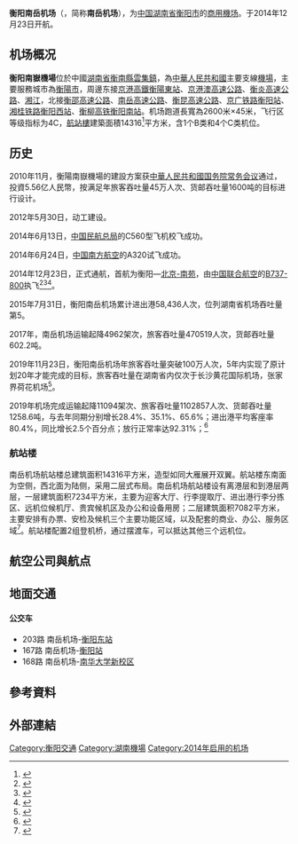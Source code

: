 {{noteTA
|G1 = Airport
|G2 = Unit
}}
{{Infobox airport
| name         = 衡阳南岳机场
| nativename   = <small>Hengyang Nanyue Airport</small>
| image        = Hengyang Nanyue Airport.jpg
| image-width  = 250
| caption      = 
| IATA         = HNY
| ICAO         = ZGHY
| type         = 民用
| operator     = 湖南省机场管理集团有限公司
| city-served  = [[衡阳市|衡阳]]
| location     = [[中國|中國]][[湖南省|湖南省]][[衡阳市|衡阳市]]
| opened       = {{start date|2014|12|23}}
| closed       = <!-- {{end date|YYYY|MM|DD}} -->
| passenger_services_ceased = <!-- {{end date|YYYY|MM|DD}} -->
| elevation-m  = 
| metric-elev  = yes
| coordinates  = {{Coord|26|43|26|N|112|37|06|E|type:airport_region:CN|display=inline,title}}
| latd  =  26 | latm  = 43 | lats  = 26 | latNS  = N
| longd = 112 | longm = 37 | longs = 06 | longEW = E
| coordinates_region     = CN-43
| website                = 
| pushpin_map            = China
| pushpin_mapsize        = 220
| pushpin_map_caption    = 機場在中國的位置
| pushpin_label          = HNY/ZGHY
| pushpin_label_position = left
| r1-number    = 05/23
| r1-length-m  = 2,600
| r1-surface   = 混凝土
| metric-rwy   = yes
| stat-year    = 2019
| stat1-header = 客運量
| stat1-data   = 1,102,857 人次
| stat2-header = 貨運量
| stat2-data   = 1,258.64 公噸
| stat3-header = 起降架次
| stat3-data   = 11,095 架次
| footnotes    = 參考資料：中國民用航空局<ref>{{Cite web |url=http://www.caac.gov.cn/XXGK/XXGK/TJSJ/201603/t20160331_30105.html |title=2015年全国机场生产统计公报 |accessdate=2015-07-09 |date=2016-03-31 |archive-url=https://web.archive.org/web/20160423230847/http://www.caac.gov.cn/XXGK/XXGK/TJSJ/201603/t20160331_30105.html |archive-date=2016-04-23 |dead-url=yes }}</ref>
}}

'''衡阳南岳机场'''（{{airport codes|HNY|ZGHY}}，简称'''南岳机场'''），为[[中国|中国]][[湖南省|湖南省]][[衡阳市|衡阳市]]的[[商用機场|商用機场]]。于2014年12月23日开航。

== 机场概况 ==
'''衡阳南嶽機場'''位於中國[[湖南省|湖南省]][[衡南縣|衡南縣]][[雲集鎮|雲集鎮]]，為[[中華人民共和國|中華人民共和國]]主要支線[[機場|機場]]，主要服務城市為[[衡陽市|衡陽市]]，周邊东接[[京港高鐵|京港高鐵]][[衡陽東站|衡陽東站]]、[[京港澳高速公路|京港澳高速公路]]、[[衡炎高速公路|衡炎高速公路]]、[[湘江|湘江]]，北接[[衡邵高速公路|衡邵高速公路]]、[[衡南高速公路|南岳高速公路]]、[[衡昆高速公路|衡昆高速公路]]、[[京广铁路|京广铁路]][[衡阳站|衡阳站]]、[[湘桂铁路|湘桂铁路]][[衡阳西站|衡阳西站]]、[[衡柳铁路|衡柳高铁]][[衡阳南站|衡阳南站]]。机场跑道長寬為2600米×45米，飞行区等级指标为4C，[[航站樓|航站樓]]建築面積14316<ref>{{Cite web|url=http://www.hyqss.cn/2014/december/2F876902.html|title=南岳机场功能布局全面解析 - 衡阳全搜索|accessdate=2017-11-12|work=www.hyqss.cn|archive-date=2020-11-01|archive-url=https://web.archive.org/web/20201101133226/http://www.hyqss.cn/2014/december/2F876902.html|dead-url=no}}</ref>平方米，含1个B类和4个C类机位。

== 历史 ==
2010年11月，衡陽南嶽機場的建設方案获[[中華人民共和國国务院常务会议|中華人民共和國国务院常务会议]]通过，投資5.56亿人民幣，按满足年旅客吞吐量45万人次、货邮吞吐量1600吨的目标进行设计。

2012年5月30日，动工建设。

2014年6月13日，[[中国民航总局|中国民航总局]]的C560型飞机校飞成功。

2014年6月24日，[[中国南方航空|中国南方航空]]的A320试飞成功。

2014年12月23日，正式通航，首航为衡阳—[[北京南苑机场|北京-南苑]]，由[[中国联合航空|中国联合航空]]的[[B737-800|B737-800]]执飞<ref>{{Cite news |url=http://news.xinhuanet.com/air/2013-03/01/c_124403191.htm |title=衡阳南岳机场今年8月试飞明年通航 |work=湖南日报 |date=2013年3月1日 |deadurl=yes |archiveurl=https://web.archive.org/web/20160428164805/http://news.xinhuanet.com/air/2013-03/01/c_124403191.htm |archivedate=2016年4月28日 |accessdate=2013年7月28日 }}</ref><ref>{{Cite news |url=http://www.hunan.gov.cn/ggfw/fwxxcx/syxxcx/bmts/201412/t20141216_1190738.html |title=衡阳 南岳机场预计23日首飞北京 |work=湖南省人民政府网站 |date=2014年12月16日 |deadurl=yes |archiveurl=https://web.archive.org/web/20141223232012/http://www.hunan.gov.cn/ggfw/fwxxcx/syxxcx/bmts/201412/t20141216_1190738.html |archivedate=2014年12月23日 |df= |accessdate=2014年12月18日 }}</ref><ref>{{Cite news |url=http://news.carnoc.com/list/302/302396.html |title=中联航12月23日开通北京南苑—衡阳航线 |work=民航资源网 |date=2014年12月24日 |accessdate=2014年12月24日 |archive-date=2015年2月14日 |archive-url=https://web.archive.org/web/20150214190519/http://news.carnoc.com/list/302/302396.html |dead-url=no }}</ref>。

2015年7月31日，衡阳南岳机场累计进出港58,436人次，位列湖南省机场吞吐量第5。

2017年，南岳机场运输起降4962架次，旅客吞吐量470519人次，货邮吞吐量602.2吨。

2019年11月23日，衡阳南岳机场年旅客吞吐量突破100万人次，5年内实现了原计划20年才能完成的目标，旅客吞吐量在湖南省内仅次于长沙黄花国际机场，张家界荷花机场<ref>{{Cite web|title=20年计划5年内实现 衡阳南岳机场年旅客吞吐量突破100万人次|url=http://www.hn.xinhuanet.com/2019-11/27/c_1125278900.htm|accessdate=2019-12-06|work=www.hn.xinhuanet.com|archive-date=2020-11-16|archive-url=https://web.archive.org/web/20201116132348/http://www.hn.xinhuanet.com/2019-11/27/c_1125278900.htm|dead-url=no}}</ref>。

2019年机场完成运输起降11094架次、旅客吞吐量1102857人次、货邮吞吐量1258.6吨，与去年同期分别增长28.4%、35.1%、65.6%；进出港平均客座率80.4%，同比增长2.5个百分点；放行正常率达92.31%；<ref>{{Cite web|title=衡阳南岳机场2019年旅客吞吐量110.28万人次_民航新闻_民航资源网|url=http://news.carnoc.com/list/517/517813.html|accessdate=2020-01-03|work=news.carnoc.com|archive-date=2020-11-16|archive-url=https://web.archive.org/web/20201116132358/http://news.carnoc.com/list/517/517813.html|dead-url=no}}</ref>

=== 航站楼 ===
南岳机场航站楼总建筑面积14316平方米，造型如同大雁展开双翼。航站楼东南面为空侧，西北面为陆侧，采用二层式布局。南岳机场航站楼设有离港层和到港层两层，一层建筑面积7234平方米，主要为迎客大厅、行李提取厅、进出港行李分拣区、远机位候机厅、贵宾候机区及办公和设备用房；二层建筑面积7082平方米，主要安排有办票、安检及候机三个主要功能区域，以及配套的商业、办公、服务区域<ref>{{Cite news |url=http://hengyang.house.qq.com/a/20141010/012863.htm |title=南岳机场航站楼加班加点迎接行业验收 |work=衡阳新闻网 |date=2014年10月10日 |accessdate=2014年12月18日 |archive-date=2020年4月20日 |archive-url=https://web.archive.org/web/20200420202853/https://hengyang.house.qq.com/a/20141010/012863.htm |dead-url=no }}</ref>。航站楼配置2组登机桥，通过摆渡车，可以抵达其他三个远机位。

== 航空公司與航点 ==
{{Airport-dest-list
| [[中國國際航空|中國國際航空]]| [[北京首都國際機場|北京/首都]]、[[成都天府国际机场|成都/天府]]
| [[山东航空|山东航空]]| [[济南遥墙国际机场|济南]]、[[贵阳龙洞堡国际机场|贵阳]]、[[南宁吴圩国际机场|南宁]]
| [[中国东方航空|中国东方航空]]| [[揭阳潮汕国际机场|潮汕]]、[[青岛流亭国际机场|青岛]] 、[[三亚凤凰国际机场|三亚]]、[[西安咸阳国际机场|西安]]
| [[上海航空|上海航空]]| [[昆明长水国际机场|昆明]]、[[上海浦东国际机场|上海/浦东]]
| [[春秋航空|春秋航空]]| [[上海虹桥国际机场|上海/虹桥]]
| [[中国南方航空|中国南方航空]]| [[重庆江北国际机场|重庆]]、[[福州长乐国际机场|福州]]
| [[厦门航空|厦门航空]]| [[厦门高崎国际机场|厦门]]
| [[海南航空|海南航空]]| [[海口美兰国际机场|海口]]、[[杭州萧山国际机场|杭州]]、[[兰州机场|兰州]]
| [[天津航空|天津航空]]| [[天津滨海国际机场|天津]]、[[西安咸阳国际机场|西安]]
| [[华夏航空|华夏航空]]|[[重庆江北国际机场|重庆]]
| [[成都航空|成都航空]]| [[成都双流国际机场|成都/双流]]、[[泉州晋江机场|泉州]]、[[温州机场|温州]]、[[宁波栎社国际机场|宁波]]、[[丽江三义国际机场|丽江]]
| [[吉祥航空|吉祥航空]]| [[南京禄口国际机场|南京]]、[[湛江吴川机场|湛江]]
| [[九元航空|九元航空]]| [[苏南硕放国际机场|无锡]]、[[西双版纳嘎洒国际机场|西双版纳]]}}

== 地面交通 ==

==== 公交车 ====

* 203路 南岳机场-[[衡阳东站|衡阳东站]]
* 167路 南岳机场-[[衡阳站|衡阳站]]
* 168路 南岳机场-[[南华大学_(湖南)|南华大学新校区]]

== 參考資料 ==
{{Reflist}}

== 外部連結 ==

{{中华人民共和国机场}}

[[Category:衡阳交通|Category:衡阳交通]]
[[Category:湖南機場|Category:湖南機場]]
[[Category:2014年启用的机场|Category:2014年启用的机场]]